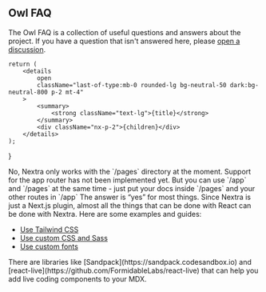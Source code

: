 ## Owl FAQ

The Owl FAQ is a collection of useful questions and answers about the
project. If you have a question that isn't answered here, please
[open a discussion](https://github.com/shuding/nextra/discussions).

    return (
        <details
            open
            className="last-of-type:mb-0 rounded-lg bg-neutral-50 dark:bg-neutral-800 p-2 mt-4"
        >
            <summary>
                <strong className="text-lg">{title}</strong>
            </summary>
            <div className="nx-p-2">{children}</div>
        </details>
    );
}

<FAQBox title="Can I use Nextra with Next.js app router?">
    No, Nextra only works with the `/pages` directory at the moment. Support for
    the app router has not been implemented yet. But you can use `/app` and
    `/pages` at the same time - just put your docs inside `/pages` and your
    other routes in `/app`
</FAQBox>

<FAQBox title="Can I use X with Nextra?">
  The answer is “yes” for most things. Since Nextra is just a Next.js plugin, almost all the things
  that can be done with React can be done with Nextra. Here are some examples and guides:

-   [Use Tailwind CSS](/docs/guide/tailwind-css)
-   [Use custom CSS and Sass](/docs/guide/custom-css)
-   [Use custom fonts](https://nextjs.org/docs/basic-features/font-optimization)

</FAQBox>

<FAQBox title="How can I add a live coding component in Nextra?">
    There are libraries like [Sandpack](https://sandpack.codesandbox.io) and
    [react-live](https://github.com/FormidableLabs/react-live) that can help you
    add live coding components to your MDX.
</FAQBox>
